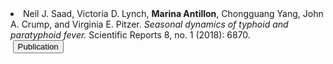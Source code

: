 <li> Neil J. Saad, Victoria D. Lynch, __Marina Antillon__, Chongguang Yang, John A. Crump, and Virginia E. Pitzer. _Seasonal dynamics of typhoid and paratyphoid fever._ Scientific Reports 8, no. 1 (2018): 6870.    
  <a href="https://doi.org/10.1038/s41598-018-25234-w" style="margin-left: 0.25em" target="_blank">
    <button class="button1">
      <i class="fa-solid fa-feather"> </i> Publication
    </button>
  </a>
</li>



